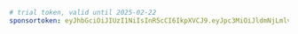```yaml title="evcc.yaml"
# trial token, valid until 2025-02-22
sponsortoken: eyJhbGciOiJIUzI1NiIsInR5cCI6IkpXVCJ9.eyJpc3MiOiJldmNjLmlvIiwic3ViIjoidHJpYWwiLCJleHAiOjE3NDAyMTg0MDAsImlhdCI6MTczODkyMjQwMCwic3BlIjp0cnVlLCJzcmMiOiJtYSJ9.4wEyfIA44LM70Nt3cf1YHZb5aj3ADZcFSyImjFHJF0U
```
